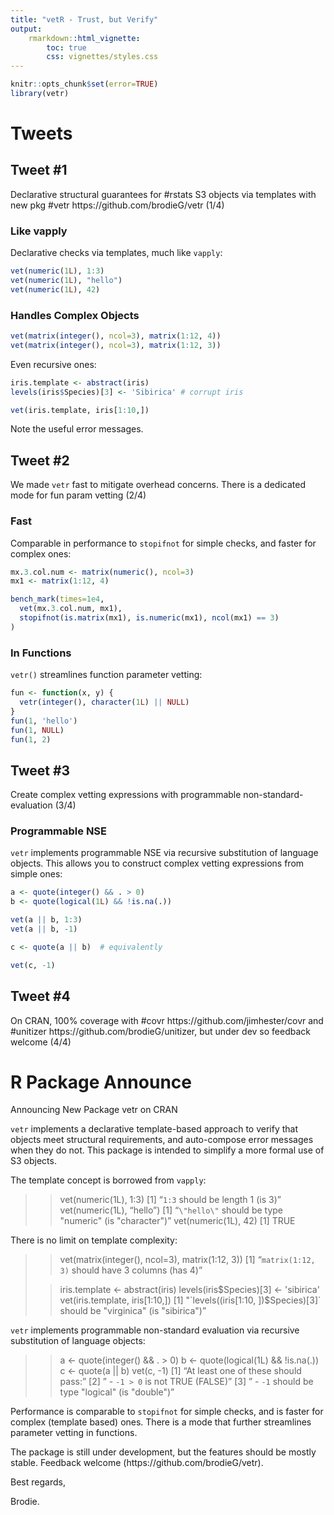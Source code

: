 ```yaml
---
title: "vetR - Trust, but Verify"
output:
    rmarkdown::html_vignette:
        toc: true
        css: vignettes/styles.css
---
```


```r
knitr::opts_chunk$set(error=TRUE)
library(vetr)
```

# Tweets

## Tweet #1

Declarative structural guarantees for #rstats S3 objects via templates with new
pkg #vetr https://github.com/brodieG/vetr (1/4)

### Like vapply

Declarative checks via templates, much like `vapply`:

```r
vet(numeric(1L), 1:3)
vet(numeric(1L), "hello")
vet(numeric(1L), 42)
```

### Handles Complex Objects

```r
vet(matrix(integer(), ncol=3), matrix(1:12, 4))
vet(matrix(integer(), ncol=3), matrix(1:12, 3))
```

Even recursive ones:

```r
iris.template <- abstract(iris)
levels(iris$Species)[3] <- 'Sibirica' # corrupt iris
```
```r
vet(iris.template, iris[1:10,])
```

Note the useful error messages.

## Tweet #2

We made `vetr` fast to mitigate overhead concerns. There is a
dedicated mode for fun param vetting (2/4)

### Fast

Comparable in performance to `stopifnot` for simple checks, and faster for
complex ones:

```r
mx.3.col.num <- matrix(numeric(), ncol=3)
mx1 <- matrix(1:12, 4)

bench_mark(times=1e4,
  vet(mx.3.col.num, mx1),
  stopifnot(is.matrix(mx1), is.numeric(mx1), ncol(mx1) == 3)
)
```

### In Functions

`vetr()` streamlines function parameter vetting:

```r
fun <- function(x, y) {
  vetr(integer(), character(1L) || NULL)
}
fun(1, 'hello')
fun(1, NULL)
fun(1, 2)
```

## Tweet #3

Create complex vetting expressions with programmable non-standard-evaluation
(3/4)

### Programmable NSE

`vetr` implements programmable NSE via recursive substitution of language
objects.  This allows you to construct complex vetting expressions from simple
ones:

```r
a <- quote(integer() && . > 0)
b <- quote(logical(1L) && !is.na(.))
```
```r
vet(a || b, 1:3)
vet(a || b, -1)
```
```r
c <- quote(a || b)  # equivalently
```
```r
vet(c, -1)
```

## Tweet #4

On CRAN, 100% coverage with #covr https://github.com/jimhester/covr
and #unitizer https://github.com/brodieG/unitizer, but under dev so feedback
welcome (4/4)

# R Package Announce

Announcing New Package vetr on CRAN

`vetr` implements a declarative template-based approach to verify that objects
meet structural requirements, and auto-compose error messages when they do not.
This package is intended to simplify a more formal use of S3 objects.

The template concept is borrowed from `vapply`:

>> vet(numeric(1L), 1:3)
>  [1] "`1:3` should be length 1 (is 3)"
>> vet(numeric(1L), "hello")
>  [1] "`\"hello\"` should be type \"numeric\" (is \"character\")"
>> vet(numeric(1L), 42)
>  [1] TRUE

There is no limit on template complexity:

>> vet(matrix(integer(), ncol=3), matrix(1:12, 3))
>  [1] "`matrix(1:12, 3)` should have 3 columns (has 4)"
>
>> iris.template <- abstract(iris)
>> levels(iris$Species)[3] <- 'sibirica'
>> vet(iris.template, iris[1:10,])
>  [1] "`levels((iris[1:10, ])$Species)[3]` should be \"virginica\"
>  (is \"sibirica\")"

`vetr` implements programmable non-standard evaluation via recursive
substitution of language objects:

>> a <- quote(integer() && . > 0)
>> b <- quote(logical(1L) && !is.na(.))
>> c <- quote(a || b)
>> vet(c, -1)
>  [1] "At least one of these should pass:"
>  [2] "  - `-1 > 0` is not TRUE (FALSE)"
>  [3] "  - `-1` should be type \"logical\" (is \"double\")"

Performance is comparable to `stopifnot` for simple checks, and is faster for
complex (template based) ones.  There is a mode that further streamlines
parameter vetting in functions.

The package is still under development, but the features should be mostly
stable.  Feedback welcome (https://github.com/brodieG/vetr).

Best regards,


Brodie.
